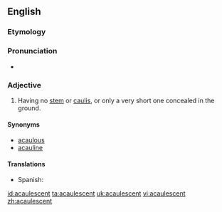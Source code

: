 ==English==

===Etymology===
{{prefix|a|caulescent|lang=en}}

===Pronunciation===
* {{a|US}} {{IPA|/ˌæk.ɔ.ˈlɛs.ənt/|/ˌæk.ɔ.ˈlɛs.nt/|lang=en}}

===Adjective===
{{en-adj|-}}

# {{context|botany|lang=en}} Having no [[stem]] or [[caulis]], or only a very short one concealed in the ground.

====Synonyms====
* [[acaulous]]
* [[acauline]]

====Translations====
{{trans-top|having no stem}}
* Spanish: {{t+|es|acaule}}
{{trans-mid}}
{{trans-bottom}}

[[id:acaulescent]]
[[ta:acaulescent]]
[[uk:acaulescent]]
[[vi:acaulescent]]
[[zh:acaulescent]]